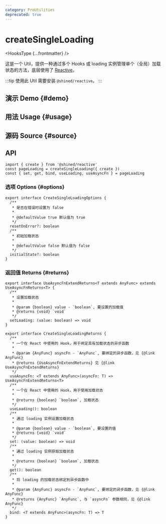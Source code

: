 ```yaml
---
category: ProUtilities
deprecated: true
---
```


# createSingleLoading


<HooksType {...frontmatter} />

<Deprecated version="v1.4.0" />

这是一个 Util，提供一种通过多个 Hooks 或 loading 实例管理单个（全局）加载状态的方法，底层使用了 [Reactive](https://sheinsight.github.io/reactive/)。

:::tip
使用此 Util 需要安装 `@shined/reactive`。
:::

## 演示 Demo \{#demo}


<App />

## 用法 Usage \{#usage}

## 源码 Source \{#source}

## API

```tsx
import { create } from '@shined/reactive'
const pageLoading = createSingleLoading({ create })
const { set, get, bind, useLoading, useAsyncFn } = pageLoading
```

### 选项 Options \{#options}

```tsx
export interface CreateSingleLoadingOptions {
  /**
   * 是否在错误时设置为 false
   *
   * @defaultValue true 默认值为 true
   */
  resetOnError?: boolean
  /**
   * 初始加载状态
   *
   * @defaultValue false 默认值为 false
   */
  initialState?: boolean
}
```

### 返回值 Returns \{#returns}

```tsx
export interface UseAsyncFnExtendReturns<T extends AnyFunc> extends UseAsyncFnReturns<T> {
  /**
   * 设置加载状态
   *
   * @param {boolean} value - `boolean`, 要设置的加载值
   * @returns {void} `void`
   */
  setLoading: (value: boolean) => void
}

export interface CreateSingleLoadingReturns {
  /**
   * 一个在 React 中使用的 Hook，用于绑定具有加载状态的异步函数
   *
   * @param {AnyFunc} asyncFn - `AnyFunc`, 要绑定的异步函数，见 {@link AnyFunc}
   * @returns {UseAsyncFnExtendReturns} 见 {@link UseAsyncFnExtendReturns}
   */
  useAsyncFn: <T extends AnyFunc>(asyncFn: T) => UseAsyncFnExtendReturns<T>
  /**
   * 一个在 React 中使用的 Hook，用于使用加载状态
   *
   * @returns {boolean} `boolean`, 加载状态
   */
  useLoading(): boolean
  /**
   * 通过 loading 实例设置加载状态
   *
   * @param {boolean} value - `boolean`, 要设置的值
   * @returns {void} `void`
   */
  set: (value: boolean) => void
  /**
   * 通过 loading 实例获取加载状态
   *
   * @returns {boolean} `boolean`, 加载状态
   */
  get(): boolean
  /**
   * 将 loading 的加载状态绑定到异步函数中
   *
   * @param {AnyFunc} asyncFn - `AnyFunc`, 要绑定的异步函数，见 {@link AnyFunc}
   * @returns {AnyFunc} `AnyFunc`, 与 `asyncFn` 参数相同，见 {@link AnyFunc}
   */
  bind: <T extends AnyFunc>(asyncFn: T) => T
}
```
